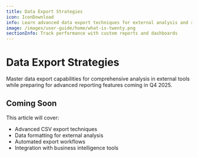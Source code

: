 ```yaml
---
title: Data Export Strategies
icon: IconDownload
info: Learn advanced data export techniques for external analysis and reporting.
image: /images/user-guide/home/what-is-twenty.png
sectionInfo: Track performance with custom reports and dashboards
---
```


# Data Export Strategies

Master data export capabilities for comprehensive analysis in external tools while preparing for advanced reporting features coming in Q4 2025.

## Coming Soon

This article will cover:
- Advanced CSV export techniques
- Data formatting for external analysis
- Automated export workflows
- Integration with business intelligence tools

<ArticleEditContent></ArticleEditContent>
